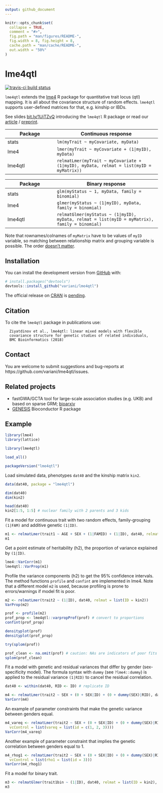 ```yaml
---
output: github_document
---
```


<!-- README.md is generated from README.Rmd. Please edit that file -->

```r
knitr::opts_chunk$set(
  collapse = TRUE,
  comment = "#>",
  fig.path = "man/figures/README-",
  fig.width = 8, fig.height = 8,
  cache.path = "man/cache/README-",
  out.width = "50%"
)
```
# lme4qtl

<!-- badges: start -->
[![travis-ci build status](https://travis-ci.org/variani/lme4qtl.svg?branch=master)](https://travis-ci.org/variani/lme4qtl)
<!-- badges: end -->

`lme4qtl` extends the [lme4](https://github.com/lme4/lme4) R package for quantitative trait locus (qtl) mapping. It is all about the covariance structure of random effects. `lme4qtl` supports user-defined matrices for that,
e.g. kinship or IBDs.

See slides [bit.ly/1UiTZvQ](http://bit.ly/1UiTZvQ) introducing the `lme4qtl` R package or read our [article](http://dx.doi.org/10.1186/s12859-018-2057-x) / [preprint](http://www.biorxiv.org/content/early/2017/08/31/139816).

|  Package | Continuous response |
|----------|---------------------|
| stats   | `lm(myTrait ~ myCovariate, myData)` |
| lme4    | `lmer(myTrait ~ myCovariate + (1|myID), myData)` |
| lme4qtl | `relmatLmer(myTrait ~ myCovariate + (1|myID), myData, relmat = list(myID = myMatrix))` |

|  Package | Binary response |
|----------|---------------------|
| stats    | `glm(myStatus ~ 1, myData, family = binomial)` |
| lme4    | `glmer(myStatus ~ (1|myID), myData, family = binomial)` |
| lme4qtl | `relmatGlmer(myStatus ~ (1|myID), myData, relmat = list(myID = myMatrix), family = binomial)` |

Note that rownames/colnames of `myMatrix` have to be values of `myID` variable, so matching between relationship matrix and grouping variable is possible. The order [doesn't matter](https://github.com/variani/lme4qtl/issues/3#issuecomment-346905978).

## Installation

You can install the development version from [GitHub](https://github.com/variani/lme4qtl) with:  

``` r
# install.packages("devtools")
devtools::install_github("variani/lme4qtl")
```

The official release on [CRAN](https://CRAN.R-project.org) is [pending](https://github.com/variani/lme4qtl/issues/9).

## Citation

To cite the `lme4qtl` package in publications use:

```
  Ziyatdinov et al., lme4qtl: linear mixed models with flexible
  covariance structure for genetic studies of related individuals, 
  BMC Bioinformatics (2018)
```


## Contact

You are welcome to submit suggestions and bug-reports at https://github.com/variani/lme4qtl/issues.

## Related projects

- fastGWA/GCTA tool for large-scale association studies (e.g. UKB) and based on sparse GRM; [bioarxiv](https://www.biorxiv.org/content/10.1101/598110v1) 
- [GENESIS](https://bioconductor.org/packages/release/bioc/html/GENESIS.html) Bioconductor R package

## Example

```r
library(lme4)
library(lattice)
```

```r
library(lme4qtl)
```

```r
load_all()
```

```r
packageVersion("lme4qtl")
```

Load simulated data, phenotypes `dat40` and the kinship matrix `kin2`.

```r
data(dat40, package = "lme4qtl")

dim(dat40)
dim(kin2)

head(dat40)
kin2[1:5, 1:5] # nuclear family with 2 parents and 3 kids
```

Fit a model for continuous trait with two random effects, 
family-grouping `(1|FAM)` and additive genetic `(1|ID)`.

```r
m1 <- relmatLmer(trait1 ~ AGE + SEX + (1|FAMID) + (1|ID), dat40, relmat = list(ID = kin2))
m1
```

Get a point estimate of heritability (h2), the proportion of variance explained by `(1|ID)`.

```r
lme4::VarCorr(m1)
lme4qtl::VarProp(m1)
```

Profile the variance components (h2) to get the 95% confidence intervals.
The method functions `profile` and `confint` are implemented in lme4.
Note that a different model `m2` is used,
because profiling is prone to errors/warnings if model fit is poor.

```r
m2 <- relmatLmer(trait2 ~ (1|ID), dat40, relmat = list(ID = kin2)) 
VarProp(m2)

prof <- profile(m2)
prof_prop <- lme4qtl::varpropProf(prof) # convert to proportions
confint(prof_prop)
```

```r
densityplot(prof)
densityplot(prof_prop)
```

```r
try(splom(prof)) 

prof_clean <- na.omit(prof) # caution: NAs are indicators of poor fits
splom(prof_clean)
```

Fit a model with genetic and residual variances that differ by gender (sex-specificity model).
The formula syntax with `dummy` (see `?lme4::dummy`) is applied to the residual variance `(1|RID)`
to cancel the residual correlation. 

```r
dat40 <- within(dat40, RID <- ID) # replicate ID 

m4 <- relmatLmer(trait2 ~ SEX + (0 + SEX|ID) + (0 + dummy(SEX)|RID), dat40, relmat = list(ID = kin2)) 
VarCorr(m4)
```

An example of parameter constraints that make the genetic variance between genders equal.

```r
m4_vareq <- relmatLmer(trait2 ~ SEX + (0 + SEX|ID) + (0 + dummy(SEX)|RID), dat40, relmat = list(ID = kin2),
  vcControl = list(vareq = list(id = c(1, 2, 3)))) 
VarCorr(m4_vareq)
```

Another example of parameter constraint that implies the genetic correlation between genders equal to 1.

```r
m4_rhog1 <- relmatLmer(trait2 ~ SEX + (0 + SEX|ID) + (0 + dummy(SEX)|RID), dat40, relmat = list(ID = kin2),
  vcControl = list(rho1 = list(id = 3))) 
VarCorr(m4_rhog1)
```

Fit a model for binary trait.

```r
m3 <- relmatGlmer(trait1bin ~ (1|ID), dat40, relmat = list(ID = kin2), family = binomial(probit))
m3
```
